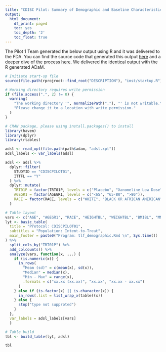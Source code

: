```yaml
---
title: "CDISC Pilot: Summary of Demographic and Baseline Characteristics"
output:
  html_document:
    df_print: paged
    toc: yes
    toc_depth: '2'
    toc_float: true
---
```


The Pilot 1 Team generated the below output using R and it was delivered to the FDA. You can find the source code that generated this output [here](https://github.com/RConsortium/submissions-pilot1/blob/main/vignettes/tlf-demographic.Rmd) and a deeper dive of the process [here](https://rconsortium.github.io/submissions-pilot1/articles/tlf-demographic.html).  We delivered the identical output with the R generated ADaM.

```r
# Initiate start-up file
source(file.path(rprojroot::find_root("DESCRIPTION"), "inst/startup.R"))
```

```r
# Working directory requires write permission
if (file.access(".", 2) != 0) {
  warning(
    "The working directory '", normalizePath("."), "' is not writable.\n",
    "Please change it to a location with write permission."
  )
}
```

```r
# CRAN package, please using install.packages() to install
library(haven)
library(dplyr)
library(rtables)
```


```r
adsl <- read_xpt(file.path(path$adam, "adsl.xpt"))
adsl_labels <- var_labels(adsl)
```

```r
adsl <- adsl %>%
  dplyr::filter(
    STUDYID == "CDISCPILOT01",
    ITTFL == "Y"
  ) %>%
  dplyr::mutate(
    TRT01P = factor(TRT01P, levels = c("Placebo", "Xanomeline Low Dose", "Xanomeline High Dose")),
    AGEGR1 = factor(AGEGR1, levels = c("<65", "65-80", ">80")),
    RACE = factor(RACE, levels = c("WHITE", "BLACK OR AFRICAN AMERICAN", "AMERICAN INDIAN OR ALASKA NATIVE"))
  )
```

```r
# Table layout
vars <- c("AGE", "AGEGR1", "RACE", "HEIGHTBL", "WEIGHTBL", "BMIBL", "MMSETOT")
lyt <- basic_table(
  title = "Protocol: CDISCPILOT01",
  subtitles = "Population: Intent-to-Treat",
  main_footer = paste0("Program: tlf_demographic.Rmd \n", Sys.time())
) %>%
  split_cols_by("TRT01P") %>%
  add_colcounts() %>%
  analyze(vars, function(x, ...) {
    if (is.numeric(x)) {
      in_rows(
        "Mean (sd)" = c(mean(x), sd(x)),
        "Median" = median(x),
        "Min - Max" = range(x),
        .formats = c("xx.xx (xx.xx)", "xx.xx", "xx.xx - xx.xx")
      )
    } else if (is.factor(x) || is.character(x)) {
      in_rows(.list = list_wrap_x(table)(x))
    } else {
      stop("type not supproted")
    }
  },
  var_labels = adsl_labels[vars]
  )

# Table build
tbl <- build_table(lyt, adsl)

tbl
```
 





